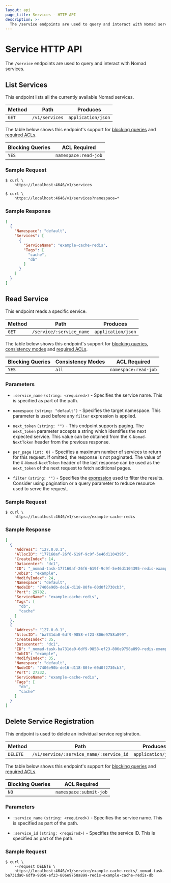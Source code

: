 ```yaml
---
layout: api
page_title: Services - HTTP API
description: >-
  The /service endpoints are used to query and interact with Nomad services.
---
```


# Service HTTP API

The `/service` endpoints are used to query and interact with Nomad services.

## List Services

This endpoint lists all the currently available Nomad services.

| Method | Path           | Produces           |
| ------ | -------------- | ------------------ |
| `GET`  | `/v1/services` | `application/json` |

The table below shows this endpoint's support for
[blocking queries](/api-docs#blocking-queries) and
[required ACLs](/api-docs#acls).

| Blocking Queries | ACL Required         |
| ---------------- | -------------------- |
| `YES`            | `namespace:read-job` |

### Sample Request

```shell-session
$ curl \
    https://localhost:4646/v1/services
```

```shell-session
$ curl \
    https://localhost:4646/v1/services?namespace=*
```

### Sample Response

```json
[
  {
    "Namespace": "default",
    "Services": [
      {
        "ServiceName": "example-cache-redis",
        "Tags": [
          "cache",
          "db"
        ]
      }
    ]
  }
]
```

## Read Service

This endpoint reads a specific service.

| Method | Path                     | Produces           |
| ------ | ------------------------ | ------------------ |
| `GET`  | `/service/:service_name` | `application/json` |

The table below shows this endpoint's support for
[blocking queries](/api-docs#blocking-queries), [consistency modes](/api-docs#consistency-modes) and
[required ACLs](/api-docs#acls).

| Blocking Queries | Consistency Modes | ACL Required         |
| ---------------- | ----------------- | -------------------- |
| `YES`            | `all`             | `namespace:read-job` |

### Parameters

- `:service_name` `(string: <required>)` - Specifies the service name. This is
  specified as part of the path.

- `namespace` `(string: "default")` - Specifies the target namespace. This
  parameter is used before any `filter` expression is applied.

- `next_token` `(string: "")` - This endpoint supports paging. The `next_token`
  parameter accepts a string which identifies the next expected service. This
  value can be obtained from the `X-Nomad-NextToken` header from the previous
  response.

- `per_page` `(int: 0)` - Specifies a maximum number of services to return for
  this request. If omitted, the response is not paginated. The value of the
  `X-Nomad-NextToken` header of the last response can be used as the `next_token`
  of the next request to fetch additional pages.

- `filter` `(string: "")` - Specifies the [expression](/api-docs#filtering)
  used to filter the results. Consider using pagination or a query parameter to
  reduce resource used to serve the request.

### Sample Request

```shell-session
$ curl \
    https://localhost:4646/v1/service/example-cache-redis
```

### Sample Response

```json
[
  {
    "Address": "127.0.0.1",
    "AllocID": "177160af-26f6-619f-9c9f-5e46d1104395",
    "CreateIndex": 14,
    "Datacenter": "dc1",
    "ID": "_nomad-task-177160af-26f6-619f-9c9f-5e46d1104395-redis-example-cache-redis-db",
    "JobID": "example",
    "ModifyIndex": 24,
    "Namespace": "default",
    "NodeID": "7406e90b-de16-d118-80fe-60d0f2730cb3",
    "Port": 29702,
    "ServiceName": "example-cache-redis",
    "Tags": [
      "db",
      "cache"
    ]
  },
  {
    "Address": "127.0.0.1",
    "AllocID": "ba731da0-6df9-9858-ef23-806e9758a899",
    "CreateIndex": 35,
    "Datacenter": "dc1",
    "ID": "_nomad-task-ba731da0-6df9-9858-ef23-806e9758a899-redis-example-cache-redis-db",
    "JobID": "example",
    "ModifyIndex": 35,
    "Namespace": "default",
    "NodeID": "7406e90b-de16-d118-80fe-60d0f2730cb3",
    "Port": 27232,
    "ServiceName": "example-cache-redis",
    "Tags": [
      "db",
      "cache"
    ]
  }
]
```

## Delete Service Registration

This endpoint is used to delete an individual service registration.

| Method   | Path                                    | Produces           |
| -------- | --------------------------------------- | ------------------ |
| `DELETE` | `/v1/service/:service_name/:service_id` | `application/json` |

The table below shows this endpoint's support for
[blocking queries](/api-docs#blocking-queries) and
[required ACLs](/api-docs#acls).

| Blocking Queries | ACL Required           |
| ---------------- | ---------------------- |
| `NO`             | `namespace:submit-job` |

### Parameters

- `:service_name` `(string: <required>)` - Specifies the service name. This is
  specified as part of the path.

- `:service_id` `(string: <required>)` - Specifies the service ID. This is
  specified as part of the path.

### Sample Request

```shell-session
$ curl \
    --request DELETE \
    https://localhost:4646/v1/service/example-cache-redis/_nomad-task-ba731da0-6df9-9858-ef23-806e9758a899-redis-example-cache-redis-db
```
